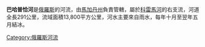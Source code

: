 {{noteTA
|1=zh-cn:科雷马; zh-hk:科雷馬; zh-tw:科力馬; 
}}
'''巴哈普恰河'''是[[俄羅斯|俄羅斯]]的河流，由[[馬加丹州|馬加丹州]]負責管轄，屬於[[科雷馬河|科雷馬河]]的右支流，河道全長291公里，流域面積13,800平方公里，河水主要來自雨水，每年十月至翌年五月結冰。

{{Russia-geo-stub}}
[[Category:俄羅斯河流|Category:俄羅斯河流]]